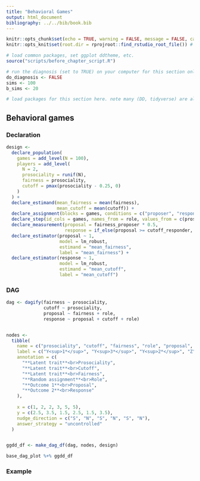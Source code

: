 ```yaml
---
title: "Behavioral Games"
output: html_document
bibliography: ../../bib/book.bib 
---
```


<!-- note do_bookdown is set in index.rmd, so we know if you're running just this .Rmd or compiling the book-->
```r
knitr::opts_chunk$set(echo = TRUE, warning = FALSE, message = FALSE, cache = FALSE)
knitr::opts_knit$set(root.dir = rprojroot::find_rstudio_root_file()) # files are all relative to RStudio project home
```

```r
# load common packages, set ggplot ddtheme, etc.
source("scripts/before_chapter_script.R")
```

<!-- start post here, do not edit above -->

<!-- make sure to rename the section title below -->

```r
# run the diagnosis (set to TRUE) on your computer for this section only before pushing to Github. no diagnosis will ever take place on github.
do_diagnosis <- FALSE
sims <- 100
b_sims <- 20
```

```r
# load packages for this section here. note many (DD, tidyverse) are already available, see scripts/package-list.R
```

## Behavioral games

### Declaration

```r
design <-
  declare_population(
    games = add_level(N = 100),
    players = add_level(
      N = 2,
      prosociality = runif(N),
      fairness = prosociality,
      cutoff = pmax(prosociality - 0.25, 0)
    )
  ) +
  declare_estimand(mean_fairness = mean(fairness),
                   mean_cutoff = mean(cutoff)) +
  declare_assignment(blocks = games, conditions = c("proposer", "responder"), assignment_variable = "role") + 
  declare_step(id_cols = games, names_from = role, values_from = c(prosociality, fairness, cutoff), handler = pivot_wider) + 
  declare_measurement(proposal = fairness_proposer * 0.5, 
                      response = if_else(proposal >= cutoff_responder, 1, 0)) + 
  declare_estimator(proposal ~ 1,
                    model = lm_robust,
                    estimand = "mean_fairness",
                    label = "mean_fairness") +
  declare_estimator(response ~ 1,
                    model = lm_robust,
                    estimand = "mean_cutoff",
                    label = "mean_cutoff")
```

### DAG

```r
dag <- dagify(fairness ~ prosociality,
              cutoff ~ prosociality,
              proposal ~ fairness + role,
              response ~ proposal + cutoff + role)


nodes <-
  tibble(
    name = c("prosociality", "cutoff", "fairness", "role", "proposal", "response"),
    label = c("Y<sup>1*</sup>", "Y<sup>3*</sup>", "Y<sup>2*</sup>", "Z", "Y<sup>2</sup>", "Y<sup>1</sup>"),
    annotation = c(
      "**Latent trait**<br>Prosociality",
      "**Latent trait**<br>Cutoff",
      "**Latent trait**<br>Fairness",
      "**Random assignment**<br>Role",
      "**Outcome 1**<br>Proposal",
      "**Outcome 2**<br>Response"
    ),
    
    x = c(1, 2, 2, 3, 5, 5),
    y = c(2.5, 3.5, 1.5, 2.5, 1.5, 3.5),
    nudge_direction = c("S", "N", "S", "N", "S", "N"),
    answer_strategy = "uncontrolled"
  )


ggdd_df <- make_dag_df(dag, nodes, design)

base_dag_plot %+% ggdd_df
```

### Example


